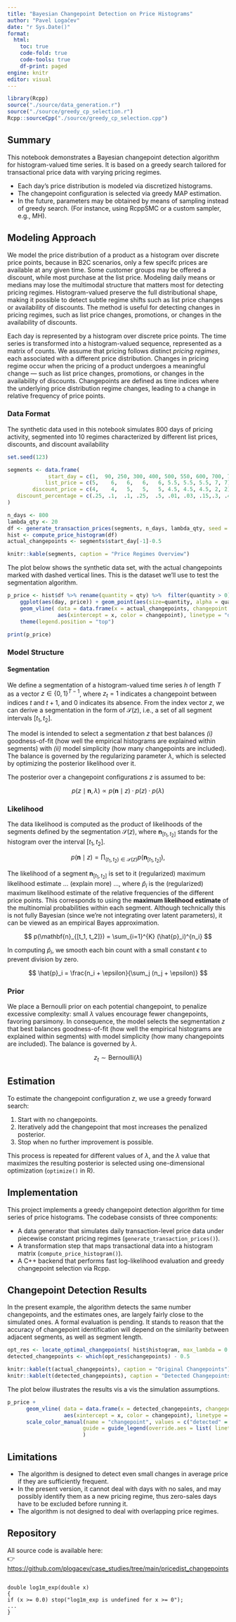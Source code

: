 ```yaml
---
title: "Bayesian Changepoint Detection on Price Histograms"
author: "Pavel Logačev"
date: "r Sys.Date()"
format:
  html:
    toc: true
    code-fold: true
    code-tools: true
    df-print: paged
engine: knitr
editor: visual
---
```


```r
library(Rcpp)
source("./source/data_generation.r")
source("./source/greedy_cp_selection.r")
Rcpp::sourceCpp("./source/greedy_cp_selection.cpp")
```


## Summary

This notebook demonstrates a Bayesian changepoint detection algorithm for histogram-valued time series.
It is based on a greedy search tailored for transactional price data with varying pricing regimes.

-   Each day's price distribution is modeled via discretized histograms.
-   The changepoint configuration is selected via greedy MAP estimation.
-   In the future, parameters may be obtained by means of sampling instead of greedy search. (For instance, using RcppSMC or a custom sampler, e.g., MH).


## Modeling Approach

We model the price distribution of a product as a histogram over discrete price points, because in B2C scenarios, 
only a few specifc prices are available at any given time. Some customer groups may be offered a discount, while most purchase at the list price.
Modeling daily means or medians may lose the multimodal structure that matters most for detecting pricing regimes. 
Histogram-valued preserve the full distributional shape, making it possible to detect subtle regime shifts such as list price changes or availability of discounts.
The method is useful for detecting changes in pricing regimes,  such as list price changes, promotions, or changes in the availability of discounts.

Each day is represented by a histogram over discrete price points. The time series is transformed into a histogram-valued sequence, 
represented as a matrix of counts.
We assume that pricing follows distinct *pricing regimes*, each associated with a different price distribution.
Changes in pricing regime occur when  the pricing of a product undergoes a meaningful change — such as list price changes, promotions, or changes in the availability of discounts.
Changepoints are defined as time indices where the underlying price distribution regime changes, leading to a change in relative frequency of price points.


### Data Format

The synthetic data used in this notebook simulates 800 days of pricing activity, segmented into 10 regimes characterized by 
different list prices, discounts, and discount availability

```r
set.seed(123)

segments <- data.frame(
             start_day = c(1,  90, 250, 300, 400, 500, 550, 600, 700, 750),
            list_price = c(5,    6,   6,   6,   6, 5.5, 5.5, 5.5, 7, 7),
        discount_price = c(4,    4,   5,   5,   5, 4.5, 4.5, 4.5, 2, 2),
   discount_percentage = c(.25, .1,  .1, .25,  .5, .01, .03, .15,.3, .4)
)

n_days <- 800
lambda_qty <- 20
df <- generate_transaction_prices(segments, n_days, lambda_qty, seed = 123)
hist <- compute_price_histogram(df)
actual_changepoints <- segments$start_day[-1]-0.5

knitr::kable(segments, caption = "Price Regimes Overview")
```



The plot below shows the synthetic data set, with the actual changepoints marked with dashed vertical lines. This is the dataset we'll use to test the segmentation algorithm.

```r
p_price <- hist$df %>% rename(quantity = qty) %>%  filter(quantity > 0) %>%
    ggplot(aes(day, price)) + geom_point(aes(size=quantity, alpha = quantity)) + 
    geom_vline( data = data.frame(x = actual_changepoints, changepoint = "actual"),
                aes(xintercept = x, color = changepoint), linetype = "dashed") + theme_bw() +
    theme(legend.position = "top") 

print(p_price)
```

### Model Structure

#### Segmentation

We define a segmentation of a histogram-valued time series $h$ of length $T$ as a vector $z \in \{0, 1\}^{T-1}$, where $z_t=1$ indicates
a changepoint between indices $t$ and $t+1$, and $0$ indicates its absence.
From the index vector $z$, we can derive a segmentation in the form of $\mathcal{S}(z)$, i.e., a set of all segment intervals $[t_1, t_2]$.

The model is intended to select a segmentation $z$ that best balances *(i)* goodness-of-fit (how well the empirical histograms are explained within segments) with *(ii)* model simplicity (how many changepoints are included). 
The balance is governed by the regularizing parameter $\lambda$, which is selected by optimizing the posterior likelihood over it.

The posterior over a changepoint configurations $z$ is assumed to be:

$$
p(z \mid \mathbf{n}, \lambda) \propto p(\mathbf{n} \mid z) \cdot p(z) \cdot p(\lambda)
$$


### Likelihood

The data likelihood is computed as the product of likelihoods of the segments defined by the segmentation $\mathcal{S}(z)$, where $\mathbf{n}_{[t_1, t_2]}$ stands for the histogram over the interval $[t_1, t_2]$.

$$
p(\mathbf{n} \mid z) = \prod_{(t_1, t_2) \in \mathcal{S}(z)} p(\mathbf{n}_{[t_1, t_2]})\text{,}
$$

<!--
$$
\mathbf{n_{[t_1, t_2]}} = \sum_{t = t_1}^{t_2} \mathbf{h}_t
$$
-->

The likelihood of a segment $\mathbf{n}_{[t_1, t_2]}$ is set to it (regularized) maximum likelihood estimate ... (explain more) ..., where $\hat{p}_i$ is the (regularized) maximum likelihood estimate of the relative frequencies of the different price points.
This corresponds to using the **maximum likelihood estimate** of the multinomial probabilities within each segment. Although technically this is not fully Bayesian (since we're not integrating over latent parameters), it can be viewed as an empirical Bayes approximation.


$$
p(\mathbf{n}_{[t_1, t_2]}) = \sum_{i=1}^{K} (\hat{p}_i)^{n_i}
$$

In computing $\hat{p}_i$, we smooth each bin count with a small constant $\epsilon$ to prevent division by zero.

$$
\hat{p}_i = \frac{n_i + \epsilon}{\sum_j (n_j + \epsilon)}
$$


### Prior

We place a Bernoulli prior on each potential changepoint, to penalize excessive complexity: small $\lambda$ values encourage fewer changepoints, favoring parsimony.
In consequence, the model selects the segmentation $z$ that best balances goodness-of-fit (how well the empirical histograms are explained within segments) with model simplicity (how many changepoints are included). The balance is governed by $\lambda$.

$$
z_t \sim \text{Bernoulli}(\lambda)
$$


## Estimation

To estimate the changepoint configuration $z$, we use a greedy forward search:

1.  Start with no changepoints.
2.  Iteratively add the changepoint that most increases the penalized posterior.
3.  Stop when no further improvement is possible.

This process is repeated for different values of $\lambda$, and the $\lambda$ value that maximizes the resulting posterior is selected using one-dimensional optimization (`optimize()` in R).

## Implementation

This project implements a greedy changepoint detection algorithm for time series of price histograms. The codebase consists of three components:

-   A data generator that simulates daily transaction-level price data under piecewise constant pricing regimes (`generate_transaction_prices()`).
-   A transformation step that maps transactional data into a histogram matrix (`compute_price_histogram()`).
-   A C++ backend that performs fast log-likelihood evaluation and greedy changepoint selection via Rcpp.


## Changepoint Detection Results

In the present example, the algorithm detects the same number changepoints, and the estimates ones, are largely fairly close to the simulated ones. A formal evaluation is pending. It stands to reason that the accuracy of changepoint identification will depend on the similarity between adjacent segments, as well as segment length. 

```r
opt_res <- locate_optimal_changepoints( hist$histogram, max_lambda = 0.3 )
detected_changepoints <- which(opt_res$changepoints) - 0.5

knitr::kable(t(actual_changepoints), caption = "Original Changepoints")
knitr::kable(t(detected_changepoints), caption = "Detected Changepoints")


```

The plot below illustrates the results vis a vis the simulation assumptions.

```r
p_price +
      geom_vline( data = data.frame(x = detected_changepoints, changepoint = "detected"),
                  aes(xintercept = x, color = changepoint), linetype = "dashed") +
      scale_color_manual(name = "changepoint", values = c("detected" = "blue", "actual" = "red"),
                        guide = guide_legend(override.aes = list( linetype = "solid", size = 1))
                        )
```

## Limitations
- The algorithm is designed to detect even small changes in average price if they are sufficiently frequent.
- In the present version, it cannot deal with days with no sales, and may possibly identify them as a new pricing regime, 
thus zero-sales days have to be excluded before running it.  
- The algorithm is not designed to deal with overlapping price regimes.


## Repository

All source code is available here:\
👉 <https://github.com/plogacev/case_studies/tree/main/pricedist_changepoints>



```{=html}
<pre><code class="language-cpp">
double log1m_exp(double x)
{
if (x >= 0.0) stop("log1m_exp is undefined for x >= 0");
...
}
</code></pre>
```